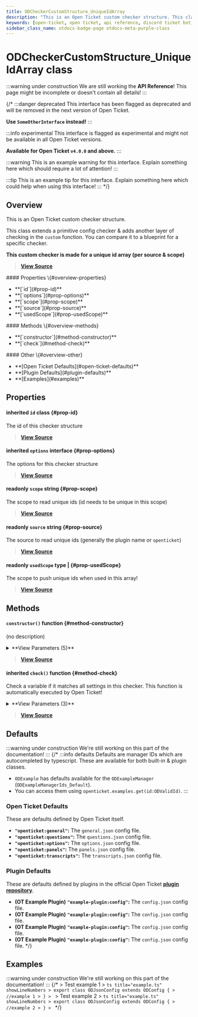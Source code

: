 ```yaml
---
title: ODCheckerCustomStructure_UniqueIdArray
description: "This is an Open Ticket custom checker structure. This class extends a primitive config checker & adds another layer of checking in the `custom` function."
keywords: [open-ticket, open ticket, api reference, discord ticket bot, class]
sidebar_class_name: otdocs-badge-page otdocs-meta-purple-class
---
```

<head>
    <link rel="apple-touch-icon" href="/img/logo_vertical.png"/>
</head>

# ODCheckerCustomStructure_UniqueIdArray <M color="purple">class</M>

:::warning under construction
We are still working the **API Reference**! This page might be incomplete or doesn't contain all details!
:::

{/*
:::danger deprecated
This interface has been flagged as deprecated and will be removed in the next version of Open Ticket.

**Use `SomeOtherInterface` instead!**
:::

:::info experimental
This interface is flagged as experimental and might not be available in all Open Ticket versions.

**Available for Open Ticket `v4.0.0` and above.**
:::

:::warning
This is an example warning for this interface. Explain something here which should require a lot of attention!
:::

:::tip
This is an example tip for this interface. Explain something here which could help when using this interface!
:::
*/}

## Overview
This is an Open Ticket custom checker structure.

This class extends a primitive config checker & adds another layer of checking in the `custom` function.
You can compare it to a blueprint for a specific checker.

**This custom checker is made for a unique id array (per source & scope)**

> [**View Source**](https://otgithub.dj-dj.be/tree/main/src/core/api/modules/checker.ts#L1377)

<FlexHorizontal>
<div style={{width:"30%"}} className="otdocs-flex-mobile-width">
    #### Properties \{#overview-properties}
    <ul>
        <li>**[`id`](#prop-id)**</li>
        <li>**[`options`](#prop-options)**</li>
        <li>**[`scope`](#prop-scope)**</li>
        <li>**[`source`](#prop-source)**</li>
        <li>**[`usedScope`](#prop-usedScope)**</li>
    </ul>
</div>
<div style={{width:"30%"}} className="otdocs-flex-mobile-width">
    #### Methods \{#overview-methods}
    <ul>
        <li>**[`constructor`](#method-constructor)**</li>
        <li>**[`check`](#method-check)**</li>
    </ul>
</div>
<div style={{width:"30%"}} className="otdocs-flex-mobile-width">
    #### Other \{#overview-other}
    <ul>
        <li>**[Open Ticket Defaults](#open-ticket-defaults)**</li>
        <li>**[Plugin Defaults](#plugin-defaults)**</li>
        <li>**[Examples](#examples)**</li>
    </ul>
</div>
</FlexHorizontal>

## Properties
<Divider></Divider>
#### <C color="purple">inherited</C> `id` <M color="purple">class</M> <ApiBlock><ApiUrl url="class:ODId" label="api.ODId"/></ApiBlock> \{#prop-id}
The id of this checker structure

> [**View Source**](https://otgithub.dj-dj.be/tree/main/src/core/api/modules/checker.ts#L402)

<Divider></Divider>
#### <C color="gray">inherited</C> `options` <M color="gray">interface</M> <ApiBlock><ApiUrl url="interface:ODCheckerArrayStructureOptions" label="api.ODCheckerArrayStructureOptions"/></ApiBlock> \{#prop-options}
The options for this checker structure

> [**View Source**](https://otgithub.dj-dj.be/tree/main/src/core/api/modules/checker.ts#L725)

<Divider></Divider>
#### <C color="blue">readonly</C> `scope` <M color="blue">string</M> <ApiBlock><ApiUrl url="js:string" label="string"/></ApiBlock> \{#prop-scope}
The scope to read unique ids (id needs to be unique in this scope)

> [**View Source**](https://otgithub.dj-dj.be/tree/main/src/core/api/modules/checker.ts#L1381)

<Divider></Divider>
#### <C color="blue">readonly</C> `source` <M color="blue">string</M> <ApiBlock><ApiUrl url="js:string" label="string"/></ApiBlock> \{#prop-source}
The source to read unique ids (generally the plugin name or `openticket`)

> [**View Source**](https://otgithub.dj-dj.be/tree/main/src/core/api/modules/checker.ts#L1379)

<Divider></Divider>
#### <C color="brown">readonly</C> `usedScope` <M color="brown">type</M> <ApiBlock><ApiUrl url="js:null" label="null"/>|<ApiUrl url="js:string" label="string"/></ApiBlock> \{#prop-usedScope}
The scope to push unique ids when used in this array!

> [**View Source**](https://otgithub.dj-dj.be/tree/main/src/core/api/modules/checker.ts#L1383)

<Divider></Divider>

## Methods
<Divider></Divider>
#### `constructor()` <M color="orange">function</M> <ApiBlock><ApiUrl url="class:ODCheckerCustomStructure_UniqueIdArray" label="api.ODCheckerCustomStructure_UniqueIdArray"/></ApiBlock> \{#method-constructor}
(no description)

<details>
<summary>**View Parameters (5)**</summary>
- **`id`:** <M color="brown">type</M> <ApiBlock><ApiUrl url="type:ODValidId" label="api.ODValidId"/></ApiBlock> - Parameter Description Lorem Ipsum.
- **`source`:** <M color="blue">string</M> <ApiBlock><ApiUrl url="js:string" label="string"/></ApiBlock> - Parameter Description Lorem Ipsum.
- **`scope`:** <M color="blue">string</M> <ApiBlock><ApiUrl url="js:string" label="string"/></ApiBlock> - Parameter Description Lorem Ipsum.
- **`usedScope`:** <M color="blue">string</M> <ApiBlock><ApiUrl url="js:string" label="string"/></ApiBlock> - Parameter Description Lorem Ipsum.
- **`options`:** <M color="gray">interface</M> <ApiBlock><ApiUrl url="interface:ODCheckerArrayStructureOptions" label="api.ODCheckerArrayStructureOptions"/></ApiBlock> - Parameter Description Lorem Ipsum.
</details>

> [**View Source**](https://otgithub.dj-dj.be/tree/main/src/core/api/modules/checker.ts#L1385)

<Divider></Divider>
#### <C color="orange">inherited</C> `check()` <M color="orange">function</M> <ApiBlock><ApiUrl url="js:boolean" label="boolean"/></ApiBlock> \{#method-check}
Check a variable if it matches all settings in this checker. This function is automatically executed by Open Ticket!

<details>
<summary>**View Parameters (3)**</summary>
- **`checker`:** <M color="purple">class</M> <ApiBlock><ApiUrl url="class:ODChecker" label="api.ODChecker"/></ApiBlock> - Parameter Description Lorem Ipsum.
- **`value`:** <M color="pink">array</M> <ApiBlock>any[]</ApiBlock> - Parameter Description Lorem Ipsum.
- **`locationTrace`:** <M color="brown">type</M> <ApiBlock><ApiUrl url="type:ODCheckerLocationTrace" label="api.ODCheckerLocationTrace"/></ApiBlock> - Parameter Description Lorem Ipsum.
</details>

> [**View Source**](https://otgithub.dj-dj.be/tree/main/src/core/api/modules/checker.ts#L731)

<Divider></Divider>

## Defaults
:::warning under construction
We're still working on this part of the documentation!
:::
{/*
:::info defaults
Defaults are manager IDs which are autocompleted by typescript. These are available for both built-in & plugin classes.
- `ODExample` has defaults available for the `ODExampleManager` (`ODExampleManagerIds_Default`).
- You can access them using `openticket.examples.get(id:ODValidId)`.
:::

### Open Ticket Defaults
These are defaults defined by Open Ticket itself.
- **`"openticket:general"`:** The `general.json` config file.
- **`"openticket:questions"`:** The `questions.json` config file.
- **`"openticket:options"`:** The `options.json` config file.
- **`"openticket:panels"`:** The `panels.json` config file.
- **`"openticket:transcripts"`:** The `transcripts.json` config file.

### Plugin Defaults
These are defaults defined by plugins in the official Open Ticket [**plugin repository**](https://odplugins.dj-dj.be/tree/main/open-ticket).
- <C color="blue">**(OT Example Plugin)**</C> **`"example-plugin:config"`:** The `config.json` config file.
- <C color="blue">**(OT Example Plugin)**</C> **`"example-plugin:config"`:** The `config.json` config file.
- <C color="blue">**(OT Example Plugin)**</C> **`"example-plugin:config"`:** The `config.json` config file.
- <C color="blue">**(OT Example Plugin)**</C> **`"example-plugin:config"`:** The `config.json` config file.
*/}

## Examples
:::warning under construction
We're still working on this part of the documentation!
:::
{/*
<Tabs>
    <TabItem value="First Example">
    > Test example 1
    > ```ts title="example.ts" showLineNumbers
    > export class ODJsonConfig extends ODConfig {
    >     //example 1
    > }
    > ```
    </TabItem>
    <TabItem value="Second Example">
    > Test example 2
    > ```ts title="example.ts" showLineNumbers
    > export class ODJsonConfig extends ODConfig {
    >     //example 2
    > }
    > ```
    </TabItem>
</Tabs>
*/}
